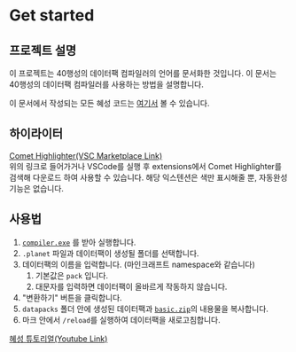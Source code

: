 # Get started

## 프로젝트 설명

이 프로젝트는 40행성의 데이터팩 컴파일러의 언어를 문서화한 것입니다. 이 문서는 40행성의 데이터팩 컴파일러를 사용하는 방법을 설명합니다.

이 문서에서 작성되는 모든 혜성 코드는 [여기서](https://github.com/Oein/planet_docs/tree/main/example) 볼 수 있습니다.

## 하이라이터

[Comet Highlighter(VSC Marketplace Link)](https://marketplace.visualstudio.com/items?itemName=alexmonkey05.comet-highlighter)  
위의 링크로 들어가거나 VSCode를 실행 후 extensions에서 Comet Highlighter를 검색해 다운로드 하여 사용할 수 있습니다.
해당 익스텐션은 색만 표시해줄 뿐, 자동완성 기능은 없습니다.

## 사용법

1. [`compiler.exe`](https://github.com/alexmonkey05/Datapack-Compiler/releases) 를 받아 실행합니다.
2. `.planet` 파일과 데이터팩이 생성될 폴더를 선택합니다.
3. 데이터팩의 이름을 입력합니다. (마인크래프트 namespace와 같습니다)
   1. 기본값은 `pack` 입니다.
   2. 대문자를 입력하면 데이터팩이 올바르게 작동하지 않습니다.
4. "변환하기" 버튼을 클릭합니다.
5. `datapacks` 폴더 안에 생성된 데이터팩과 [`basic.zip`](https://github.com/alexmonkey05/Datapack-Compiler/releases/tag/v2.14)의 내용물을 복사합니다.
6. 마크 안에서 `/reload`를 실행하여 데이터팩을 새로고침합니다.

[혜성 튜토리얼(Youtube Link)](https://youtu.be/vzlmWR5MqCY)
